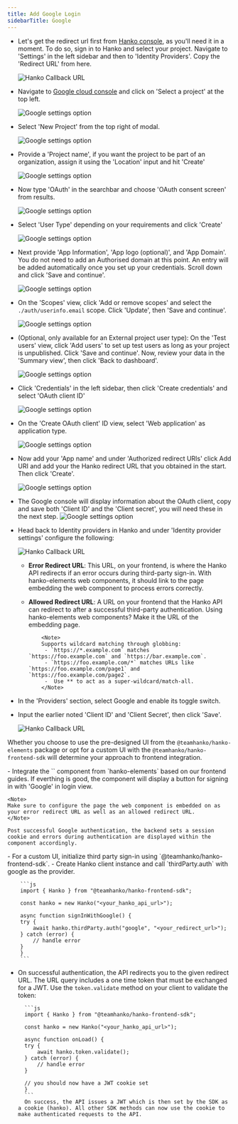 ```yaml
---
title: Add Google Login
sidebarTitle: Google
---
```


<Steps>

<Step title="Obtain Google OAuth Credentials">

- Let's get the redirect url first from [Hanko console](https://cloud.hanko.io/), as you'll need it in a moment. To do so, sign in to Hanko and select your project. Navigate to 'Settings' in the left sidebar and then to 'Identity Providers'. Copy the 'Redirect URL' from here.

    <img
      src="/images/oauth-providers/hanko-callback-url.png"
      alt="Hanko Callback URL"
      width={500}
    />

- Navigate to [Google cloud console](https://console.cloud.google.com/) and click on 'Select a project' at the top left.

    <img
      className="border-[1px] border-black rounded-[10px]"
      src="/images/oauth-providers/google/one.png"
      alt="Google settings option"
      width={500}
    />

- Select 'New Project' from the top right of modal.

    <img
      className="border-[1px] border-black rounded-[10px]"
      src="/images/oauth-providers/google/two.png"
      alt="Google settings option"
      width={500}
    />

- Provide a 'Project name', if you want the project to be part of an organization, assign it using the 'Location' input and hit 'Create'

    <img
      className="border-[1px] border-black rounded-[10px]"
      src="/images/oauth-providers/google/three.png"
      alt="Google settings option"
      width={500}
    />

- Now type 'OAuth' in the searchbar and choose 'OAuth consent screen' from results.

    <img
      className="border-[1px] border-black rounded-[10px]"
      src="/images/oauth-providers/google/four.png"
      alt="Google settings option"
      width={500}
    />

- Select 'User Type' depending on your requirements and click 'Create'

    <img
      className="border-[1px] border-black rounded-[10px]"
      src="/images/oauth-providers/google/five.png"
      alt="Google settings option"
      width={500}
    />

- Next provide 'App Information', 'App logo (optional)', and 'App Domain'. You do not need to add an Authorised domain at this point. An entry will be added automatically once you set up your credentials. Scroll down and click 'Save and continue'.

    <img
      className="border-[1px] border-black rounded-[10px]"
      src="/images/oauth-providers/google/six.png"
      alt="Google settings option"
      width={500}
    />

- On the 'Scopes' view, click 'Add or remove scopes' and select the `./auth/userinfo.email` scope. Click 'Update', then 'Save and continue'.

    <img
      className="border-[1px] border-black rounded-[10px]"
      src="/images/oauth-providers/google/seven.png"
      alt="Google settings option"
      width={600}
    />

- (Optional, only available for an External project user type): On the 'Test users' view, click 'Add users' to set up test users as long as your project is unpublished. Click 'Save and continue'. Now, review your data in the 'Summary view', then click 'Back to dashboard'.

    <img
      className="border-[1px] border-black rounded-[10px]"
      src="/images/oauth-providers/google/eight.png"
      alt="Google settings option"
      width={600}
    />

- Click 'Credentials' in the left sidebar, then click 'Create credentials' and select 'OAuth client ID'

    <img
      className="border-[1px] border-black rounded-[10px]"
      src="/images/oauth-providers/google/nine.png"
      alt="Google settings option"
      width={500}
    />

- On the 'Create OAuth client' ID view, select 'Web application' as application type.

    <img
      className="border-[1px] border-black rounded-[10px]"
      src="/images/oauth-providers/google/ten.png"
      alt="Google settings option"
      width={500}
    />

- Now add your 'App name' and under 'Authorized redirect URIs' click Add URI and add your the Hanko redirect URL that you obtained in the start. Then click 'Create'.

    <img
      className="border-[1px] border-black rounded-[10px]"
      src="/images/oauth-providers/google/eleven.png"
      alt="Google settings option"
      width={500}
    />

- The Google console will display information about the OAuth client, copy and save both 'Client ID' and the 'Client secret', you will need these in the next step.
    <img
      className="border-[1px] border-black rounded-[10px]"
      src="/images/oauth-providers/google/twelve.png"
      alt="Google settings option"
      width={500}
    />
</Step>
<Step title="Configure Google OAuth Credentials with Hanko">

- Head back to Identity providers in Hanko and under 'Identity provider settings' configure the following:

    <img
      src="/images/oauth-providers/hanko-callback-url.png"
      alt="Hanko Callback URL"
      width={500}
    />

    - **Error Redirect URL**: This URL, on your frontend, is where the Hanko API redirects if an error occurs during third-party sign-in. With hanko-elements web components, it should link to the page embedding the web component to process errors correctly.
    - **Allowed Redirect URL**: A URL on your frontend that the Hanko API can redirect to after a successful third-party authentication. Using hanko-elements web components? Make it the URL of the embedding page.

              <Note>
              Supports wildcard matching through globbing:
               - `https://*.example.com` matches `https://foo.example.com` and `https://bar.example.com`.
               - `https://foo.example.com/*` matches URLs like `https://foo.example.com/page1` and `https://foo.example.com/page2`.
               -  Use ** to act as a super-wildcard/match-all.
              </Note>

- In the 'Providers' section, select Google and enable its toggle switch.
- Input the earlier noted 'Client ID' and 'Client Secret', then click 'Save'.

    <img
      src="/images/oauth-providers/google/thirteen.png"
      alt="Hanko Callback URL"
      width={500}
      height={500}
    />
</Step>
<Step title="Implement Google Login in Your Frontend Application">

Whether you choose to use the pre-designed UI from the `@teamhanko/hanko-elements` package or opt for a custom UI with the `@teamhanko/hanko-frontend-sdk` will determine your approach to frontend integration.

<Tabs>

<Tab title="Hanko Elements">
- Integrate the `<hanko-auth>` component from `hanko-elements` based on our frontend guides. If everthing is good, the component will display a button for signing in with 'Google' in login view.

    <Note>
    Make sure to configure the page the web component is embedded on as your error redirect URL as well as an allowed redirect URL.
    </Note>

    Post successful Google authentication, the backend sets a session cookie and errors during authentication are displayed within the component accordingly.

</Tab>

<Tab title="Hanko Frontend SDK">
- For a custom UI, initialize third party sign-in using `@teamhanko/hanko-frontend-sdk`.
- Create Hanko client instance and call `thirdParty.auth` with google as the provider.

        ```js 
        import { Hanko } from "@teamhanko/hanko-frontend-sdk";

        const hanko = new Hanko("<your_hanko_api_url>");

        async function signInWithGoogle() {
        try {
            await hanko.thirdParty.auth("google", "<your_redirect_url>");
        } catch (error) {
            // handle error
        }
        }
        ```

- On successful authentication, the API redirects you to the given redirect URL. The URL query includes a one time token that must be exchanged for a JWT. Use the `token.validate` method on your client to validate the token:

        ```js 
        import { Hanko } from "@teamhanko/hanko-frontend-sdk";

        const hanko = new Hanko("<your_hanko_api_url>");

        async function onLoad() {
        try {
            await hanko.token.validate();
        } catch (error) {
            // handle error
        }

        // you should now have a JWT cookie set
        }
        ```
        On success, the API issues a JWT which is then set by the SDK as a cookie (hanko). All other SDK methods can now use the cookie to make authenticated requests to the API.

</Tab>
</Tabs>
</Step>
</Steps>
